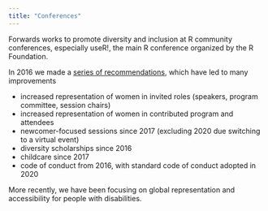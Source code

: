```yaml
---
title: "Conferences"
---
```


Forwards works to promote diversity and inclusion at R community conferences, especially useR!, the main R conference organized by the R Foundation.

In 2016 we made a [series of recommendations](docs/recommendations_user), which have led to many improvements

 - increased representation of women in invited roles (speakers, program committee, session chairs)
 - increased representation of women in contributed program and attendees
 - newcomer-focused sessions since 2017 (excluding 2020 due switching to a virtual event)
 - diversity scholarships since 2016
 - childcare since 2017
 - code of conduct from 2016, with standard code of conduct adopted in 2020
 
More recently, we have been focusing on global representation and accessibility for people with disabilities. 